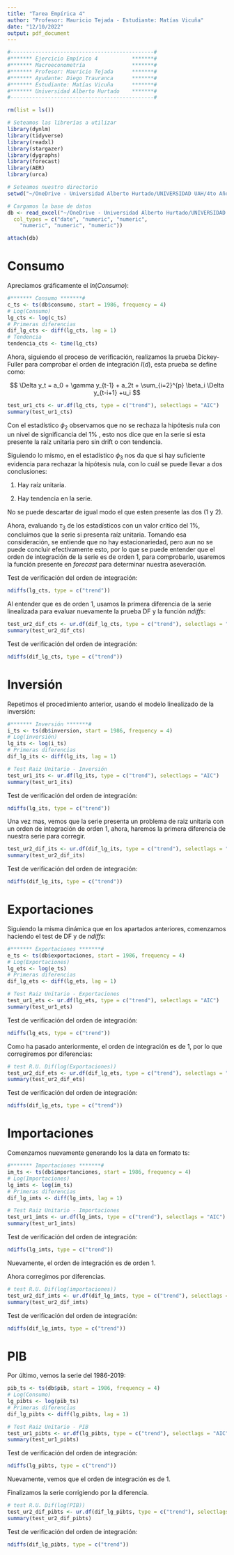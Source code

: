 ```yaml
---
title: "Tarea Empírica 4"
author: "Profesor: Mauricio Tejada - Estudiante: Matías Vicuña"
date: "12/10/2022"
output: pdf_document
---
```


```r
#----------------------------------------------#
#******* Ejercicio Empírico 4           *******#
#******* Macroeconometría               *******#
#******* Profesor: Mauricio Tejada      *******#
#******* Ayudante: Diego Trauranca      *******#
#******* Estudiante: Matías Vicuña      *******#
#******* Universidad Alberto Hurtado    *******#
#----------------------------------------------#

rm(list = ls())

# Seteamos las librerías a utilizar
library(dynlm)
library(tidyverse)
library(readxl)
library(stargazer)
library(dygraphs)
library(forecast)
library(AER)
library(urca)

# Seteamos nuestro directorio
setwd("~/OneDrive - Universidad Alberto Hurtado/UNIVERSIDAD UAH/4to Año/8vo Semestre/Macroeconometría/Tareas/Ejercicio Empirico 4")

# Cargamos la base de datos
db <- read_excel("~/OneDrive - Universidad Alberto Hurtado/UNIVERSIDAD UAH/4to Año/8vo Semestre/Macroeconometría/Tareas/Ejercicio Empirico 4/datos_ejercicio_empirico_4.xlsx", 
  col_types = c("date", "numeric", "numeric", 
    "numeric", "numeric", "numeric"))

attach(db)


```

# Consumo

Apreciamos gráficamente el $ln(Consumo)$:

```r
#******* Consumo *******#
c_ts <- ts(db$consumo, start = 1986, frequency = 4)
# Log(Consumo)
lg_cts <- log(c_ts)
# Primeras diferencias
dif_lg_cts <- diff(lg_cts, lag = 1)
# Tendencia
tendencia_cts <- time(lg_cts)

```

\vspace{1mm}

Ahora, siguiendo el proceso de verificación, realizamos la prueba Dickey-Fuller para comprobar el orden de integración $I(d)$, esta prueba se define como:

$$
\Delta y_t = a_0 + \gamma y_{t-1} + a_2t + \sum_{i=2}^{p} \beta_i \Delta y_{t-i+1} +u_i
$$

```r
test_ur1_cts <- ur.df(lg_cts, type = c("trend"), selectlags = "AIC")
summary(test_ur1_cts)

```

Con el estadístico $\phi_2$ observamos que no se rechaza la hipótesis nula con un nivel de significancia del 1% , esto nos dice que en la serie si esta presente la raíz unitaria pero sin drift o con tendencia.

Siguiendo lo mismo, en el estadístico $\phi_3$ nos da que si hay suficiente evidencia para rechazar la hipótesis nula, con lo cuál se puede llevar a dos conclusiones:

1.  Hay raíz unitaria.

2.  Hay tendencia en la serie.

No se puede descartar de igual modo el que esten presente las dos (1 y 2).

Ahora, evaluando $\tau_3$ de los estadísticos con un valor crítico del 1%, concluimos que la serie si presenta raíz unitaria. Tomando esa consideración, se entiende que no hay estacionariedad, pero aun no se puede concluir efectivamente esto, por lo que se puede entender que el orden de integración de la serie es de orden 1, para comprobarlo, usaremos la función presente en *forecast* para determinar nuestra aseveración.

\vspace{2mm}

Test de verificación del orden de integración:

```r
ndiffs(lg_cts, type = c("trend"))

```

\vspace{1mm}

Al entender que es de orden 1, usamos la primera diferencia de la serie linealizada para evaluar nuevamente la prueba DF y la función *ndiffs*:

```r
test_ur2_dif_cts <- ur.df(dif_lg_cts, type = c("trend"), selectlags = "AIC")
summary(test_ur2_dif_cts)

```

\vspace{2mm}

Test de verificación del orden de integración:

```r
ndiffs(dif_lg_cts, type = c("trend"))
```

# Inversión

Repetimos el procedimiento anterior, usando el modelo linealizado de la inversión:

```r
#******* Inversión *******#
i_ts <- ts(db$inversion, start = 1986, frequency = 4)
# Log(inversión)
lg_its <- log(i_ts)
# Primeras diferencias
dif_lg_its <- diff(lg_its, lag = 1)

```

```r
# Test Raiz Unitario - Inversión
test_ur1_its <- ur.df(lg_its, type = c("trend"), selectlags = "AIC")
summary(test_ur1_its)

```

\vspace{3mm}

Test de verificación del orden de integración:

```r
ndiffs(lg_its, type = c("trend"))

```

Una vez mas, vemos que la serie presenta un problema de raiz unitaria con un orden de integración de orden 1, ahora, haremos la primera diferencia de nuestra serie para corregir.

\vspace{1mm}

```r
test_ur2_dif_its <- ur.df(dif_lg_its, type = c("trend"), selectlags = "AIC")
summary(test_ur2_dif_its)

```

\vspace{3mm}

Test de verificación del orden de integración:

```r
ndiffs(dif_lg_its, type = c("trend"))

```

\newpage

# Exportaciones

Siguiendo la misma dinámica que en los apartados anteriores, comenzamos haciendo el test de DF y de *ndiffs*:

```r
#******* Exportaciones *******#
e_ts <- ts(db$exportaciones, start = 1986, frequency = 4)
# Log(Exportaciones)
lg_ets <- log(e_ts)
# Primeras diferencias
dif_lg_ets <- diff(lg_ets, lag = 1)

```

```r
# Test Raiz Unitario - Exportaciones
test_ur1_ets <- ur.df(lg_ets, type = c("trend"), selectlags = "AIC")
summary(test_ur1_ets)

```

\vspace{3mm}

Test de verificación del orden de integración:

```r
ndiffs(lg_ets, type = c("trend"))

```

\newpage

Como ha pasado anteriormente, el orden de integración es de 1, por lo que corregiremos por diferencias:

\vspace{2mm}

```r
# test R.U. Dif(log(Exportaciones))
test_ur2_dif_ets <- ur.df(dif_lg_ets, type = c("trend"), selectlags = "AIC")
summary(test_ur2_dif_ets)

```

\vspace{3mm}

Test de verificación del orden de integración:

```r
ndiffs(dif_lg_ets, type = c("trend"))

```

\newpage

# Importaciones

Comenzamos nuevamente generando los la data en formato ts:

```r
#******* Importaciones *******#
im_ts <- ts(db$importanciones, start = 1986, frequency = 4)
# Log(Importaciones)
lg_imts <- log(im_ts)
# Primeras diferencias
dif_lg_imts <- diff(lg_imts, lag = 1)

```

```r
# Test Raiz Unitario - Importaciones
test_ur1_imts <- ur.df(lg_imts, type = c("trend"), selectlags = "AIC")
summary(test_ur1_imts)

```

\vspace{3mm}

Test de verificación del orden de integración:

```r
ndiffs(lg_imts, type = c("trend"))

```

Nuevamente, el orden de integración es de orden 1.

\newpage

Ahora corregimos por diferencias.

```r
# test R.U. Dif(log(importaciones))
test_ur2_dif_imts <- ur.df(dif_lg_imts, type = c("trend"), selectlags = "AIC")
summary(test_ur2_dif_imts)

```

\vspace{3mm}

Test de verificación del orden de integración:

```r
ndiffs(dif_lg_imts, type = c("trend"))

```

\newpage

# PIB

Por último, vemos la serie del 1986-2019:

```r
pib_ts <- ts(db$pib, start = 1986, frequency = 4)
# Log(Consumo)
lg_pibts <- log(pib_ts)
# Primeras diferencias
dif_lg_pibts <- diff(lg_pibts, lag = 1)

```

```r
# Test Raiz Unitario - PIB
test_ur1_pibts <- ur.df(lg_pibts, type = c("trend"), selectlags = "AIC")
summary(test_ur1_pibts)

```

\vspace{3mm}

Test de verificación del orden de integración:

```r
ndiffs(lg_pibts, type = c("trend"))

```

Nuevamente, vemos que el orden de integración es de 1.

\newpage

Finalizamos la serie corrigiendo por la diferencia.

```r
# test R.U. Dif(log(PIB))
test_ur2_dif_pibts <- ur.df(dif_lg_pibts, type = c("trend"), selectlags = "AIC")
summary(test_ur2_dif_pibts)

```

\vspace{3mm}

Test de verificación del orden de integración:

```r
ndiffs(dif_lg_pibts, type = c("trend"))

```
